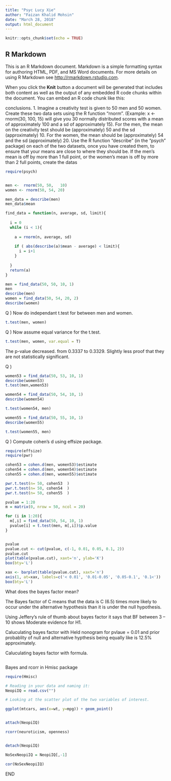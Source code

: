 ---
title: "Psyc Lucy Xie"
author: "Faizan Khalid Mohsin"
date: "March 28, 2018"
output: html_document
---

```{r setup, include=FALSE}
knitr::opts_chunk$set(echo = TRUE)
```

## R Markdown

This is an R Markdown document. Markdown is a simple formatting syntax for authoring HTML, PDF, and MS Word documents. For more details on using R Markdown see <http://rmarkdown.rstudio.com>.

When you click the **Knit** button a document will be generated that includes both content as well as the output of any embedded R code chunks within the document. You can embed an R code chunk like this:


conclusions.			1.	Imagine	a	creativity	test	is	given	to	50	men	and	50	women.	Create	these	two	data	sets	using	the	R	function	“rnorm”.	(Example:	x	<-	rnorm(30,	100,	15)	will	give	you	30	normally	distributed	scores	with	a	mean	of	approximately	100	and	a	sd	of	approximately	15).	For	the	men,	the	mean	on	the	creativity	test	should	be	(approximately)	50	and	the	sd	(approximately)	10.	For	the	women,	the	mean	should	be	(approximately)	54	and	the	sd	(approximately)	20.	Use	the	R	function	“describe”	(in	the	“psych”	package)	on	each	of	the	two	datasets,	once	you	have	created	them,	to	ensure	that	your	means	are	close	to	where	they	should	be.	If	the	men’s	mean	is	off	by	more	than	1	full	point,	or	the	women’s	mean	is	off	by	more	than	2	full	points,	create	the	datas
```{r }
require(psych)


men	<-	rnorm(50, 50,	10)
women <- rnorm(50, 54, 20)

men_data = describe(men)
men_data$mean

find_data = function(n, average, sd, limit){
 
  i = 0
  while (i < 1){
    
    a = rnorm(n, average, sd)
    
    if ( abs(describe(a)$mean - average) < limit){
      i = i+1
    }
    
  }
  return(a)
}

men = find_data(50, 50, 10, 1)
men
describe(men)
women = find_data(50, 54, 20, 2)
describe(women)

```



Q ) Now do independant t.test for between men and women. 
```{r}

t.test(men, women)

```


Q ) Now assume equal variance for the t.test. 

```{r echo=FALSE}

t.test(men, women, var.equal = T)


```

The p-value decreased. from 0.3337 to 0.3329. Slightly less proof that they are not statistically significant. 

Q )

```{r}

women53 = find_data(50, 53, 10, 1)
describe(women53)
t.test(men,women53)

```

```{r}

women54 = find_data(50, 54, 10, 1)
describe(women54)

t.test(women54, men)

```


```{r}

women55 = find_data(50, 55, 10, 1)
describe(women55)

t.test(women55, men)
```

Q ) Compute cohen's d using effsize package. 

```{r}
require(effsize)
require(pwr)

cohen53 = cohen.d(men, women53)$estimate
cohen54 = cohen.d(men, women54)$estimate
cohen55 = cohen.d(men, women55)$estimate

pwr.t.test(n= 50, cohen53  )
pwr.t.test(n= 50, cohen54  )
pwr.t.test(n= 50, cohen55  )

pvalue = 1:20
m = matrix(0, nrow = 50, ncol = 20)

for (i in 1:20){
  m[,i] = find_data(50, 54, 10, 1)
  pvalue[i] = t.test(men, m[,i])$p.value
}


pvalue
pvalue.cut <- cut(pvalue, c(-1, 0.01, 0.05, 0.1, 2))
pvalue.cut
plot(table(pvalue.cut), xaxt='n', ylab='K')
box(bty='L')

xax <- barplot(table(pvalue.cut), xaxt='n')
axis(1, at=xax, labels=c('< 0.01', '0.01-0.05', '0.05-0.1', '0.1<'))
box(bty='L')

```


What does the bayes factor mean?

The Bayes factor of C means that the data is C (6.5) times more likely to occur under the alternative hypothesis than it is under the null hypothesis. 

Using Jeffery's rule of thumb about bayes factor it says that BF between 3 – 10 shows
Moderate evidence for H1. 

Caluculating bayes factor with Held nonogram for pvlaue = 0.01 and prior probablity of null and alternative hypthesis being equally like is 12.5% approximately. 

Caluculating bayes factor with formula.
```{r}

```



Bayes and rcorr in Hmisc package
```{r}
require(Hmisc)

# Reading in your data and naming it:
NeopiIQ = read.csv("")

# Looking at the scatter plot of the two variables of interest. 

ggplot(mtcars, aes(x=wt, y=mpg)) + geom_point()


attach(NeopiIQ)

rcorr(neuroticism, openness)


detach(NeopiIQ)

NoSexNeopiIQ = NeopiIQ[,-1]

cor(NoSexNeopiIQ)

```


END
